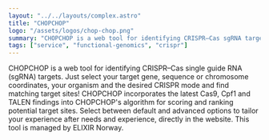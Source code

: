```yaml
---
layout: "../../layouts/complex.astro"
title: "CHOPCHOP"
logo: "/assets/logos/chop-chop.png"
summary: "CHOPCHOP is a web tool for identifying CRISPR–Cas sgRNA targets, supporting Cas9, Cpf1, and TALEN systems, with customizable options. It's managed by ELIXIR Norway."
tags: ["service", "functional-genomics", "crispr"]
---
```


CHOPCHOP is a web tool for identifying CRISPR–Cas single guide RNA (sgRNA) targets. Just select your target gene, sequence or chromosome coordinates, your organism and the desired CRISPR mode and find matching target sites! CHOPCHOP incorporates the latest Cas9, Cpf1 and TALEN findings into CHOPCHOP's algorithm for scoring and ranking potential target sites. Select between default and advanced options to tailor your experience after needs and experience, directly in the website. This tool is managed by ELIXIR Norway.
